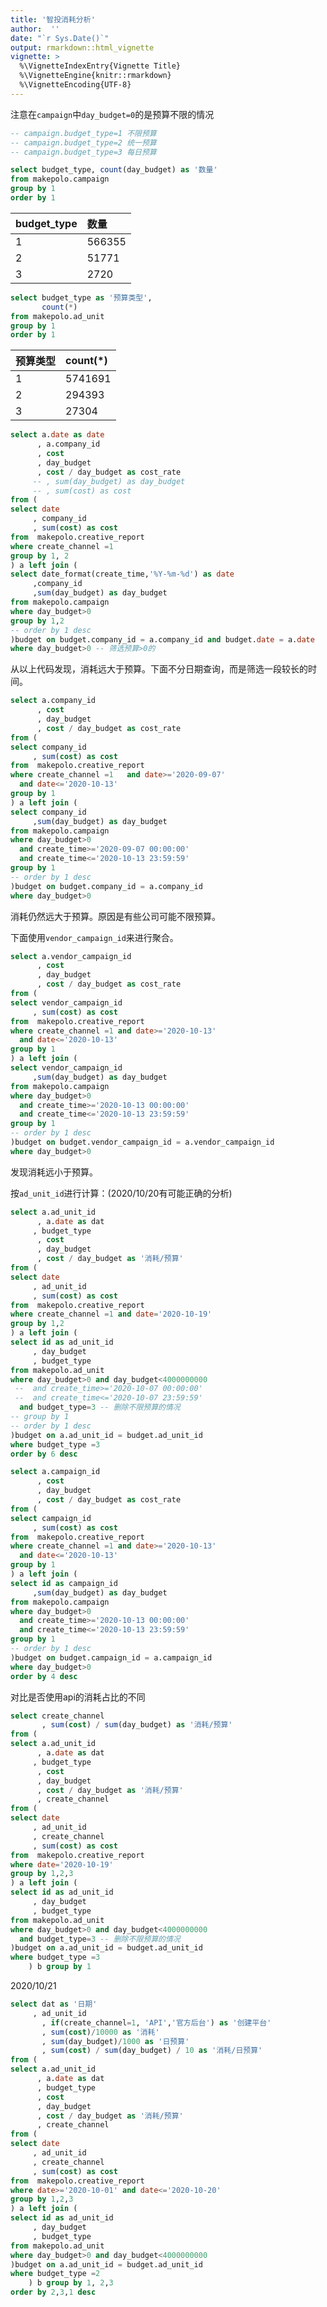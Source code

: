 ```yaml
---
title: '智投消耗分析'
author:  ''
date: "`r Sys.Date()`"
output: rmarkdown::html_vignette
vignette: >
  %\VignetteIndexEntry{Vignette Title}
  %\VignetteEngine{knitr::rmarkdown}
  %\VignetteEncoding{UTF-8}
---
```


注意在`campaign`中`day_budget=0`的是预算不限的情况

```sql
-- campaign.budget_type=1 不限预算
-- campaign.budget_type=2 统一预算
-- campaign.budget_type=3 每日预算

select budget_type, count(day_budget) as '数量'
from makepolo.campaign
group by 1
order by 1
```

| budget\_type | 数量 |
| :--- | :--- |
| 1 | 566355 |
| 2 | 51771 |
| 3 | 2720 |



```sql
select budget_type as '预算类型',
       count(*)
from makepolo.ad_unit
group by 1
order by 1
```

| 预算类型 | count(*) |
| :--- | :--- |
| 1 | 5741691 |
| 2 | 294393 |
| 3 | 27304 |



```sql
select a.date as date
      , a.company_id
      , cost
      , day_budget
      , cost / day_budget as cost_rate
     -- , sum(day_budget) as day_budget
     -- , sum(cost) as cost
from (
select date
     , company_id
     , sum(cost) as cost
from  makepolo.creative_report
where create_channel =1
group by 1, 2
) a left join (
select date_format(create_time,'%Y-%m-%d') as date
     ,company_id
     ,sum(day_budget) as day_budget
from makepolo.campaign
where day_budget>0
group by 1,2
-- order by 1 desc
)budget on budget.company_id = a.company_id and budget.date = a.date
where day_budget>0 -- 筛选预算>0的
```

从以上代码发现，消耗远大于预算。下面不分日期查询，而是筛选一段较长的时间。

```sql
select a.company_id
      , cost
      , day_budget
      , cost / day_budget as cost_rate
from (
select company_id
     , sum(cost) as cost
from  makepolo.creative_report
where create_channel =1   and date>='2020-09-07'
  and date<='2020-10-13'
group by 1
) a left join (
select company_id
     ,sum(day_budget) as day_budget
from makepolo.campaign
where day_budget>0
  and create_time>='2020-09-07 00:00:00'
  and create_time<='2020-10-13 23:59:59'
group by 1
-- order by 1 desc
)budget on budget.company_id = a.company_id
where day_budget>0
```

消耗仍然远大于预算。原因是有些公司可能不限预算。

下面使用`vendor_campaign_id`来进行聚合。

```sql
select a.vendor_campaign_id
      , cost
      , day_budget
      , cost / day_budget as cost_rate
from (
select vendor_campaign_id
     , sum(cost) as cost
from  makepolo.creative_report
where create_channel =1 and date>='2020-10-13'
  and date<='2020-10-13'
group by 1
) a left join (
select vendor_campaign_id
     ,sum(day_budget) as day_budget
from makepolo.campaign
where day_budget>0
  and create_time>='2020-10-13 00:00:00'
  and create_time<='2020-10-13 23:59:59'
group by 1
-- order by 1 desc
)budget on budget.vendor_campaign_id = a.vendor_campaign_id
where day_budget>0
```

发现消耗远小于预算。

按`ad_unit_id`进行计算：(2020/10/20有可能正确的分析)

```sql
select a.ad_unit_id
      , a.date as dat
     , budget_type
      , cost
      , day_budget
      , cost / day_budget as '消耗/预算'
from (
select date
     , ad_unit_id
     , sum(cost) as cost
from  makepolo.creative_report
where create_channel =1 and date='2020-10-19'
group by 1,2
) a left join (
select id as ad_unit_id
     , day_budget
     , budget_type
from makepolo.ad_unit
where day_budget>0 and day_budget<4000000000
 --  and create_time>='2020-10-07 00:00:00'
 --  and create_time<='2020-10-07 23:59:59'
  and budget_type=3 -- 删除不限预算的情况
-- group by 1
-- order by 1 desc
)budget on a.ad_unit_id = budget.ad_unit_id
where budget_type =3
order by 6 desc
```

```sql
select a.campaign_id
      , cost
      , day_budget
      , cost / day_budget as cost_rate
from (
select campaign_id
     , sum(cost) as cost
from  makepolo.creative_report
where create_channel =1 and date>='2020-10-13'
  and date<='2020-10-13'
group by 1
) a left join (
select id as campaign_id
     ,sum(day_budget) as day_budget
from makepolo.campaign
where day_budget>0
  and create_time>='2020-10-13 00:00:00'
  and create_time<='2020-10-13 23:59:59'
group by 1
-- order by 1 desc
)budget on budget.campaign_id = a.campaign_id
where day_budget>0
order by 4 desc
```

对比是否使用api的消耗占比的不同

```sql
select create_channel
       , sum(cost) / sum(day_budget) as '消耗/预算'
from (
select a.ad_unit_id
      , a.date as dat
     , budget_type
      , cost
      , day_budget
      , cost / day_budget as '消耗/预算'
      , create_channel
from (
select date
     , ad_unit_id
     , create_channel
     , sum(cost) as cost
from  makepolo.creative_report
where date='2020-10-19'
group by 1,2,3
) a left join (
select id as ad_unit_id
     , day_budget
     , budget_type
from makepolo.ad_unit
where day_budget>0 and day_budget<4000000000
  and budget_type=3 -- 删除不限预算的情况
)budget on a.ad_unit_id = budget.ad_unit_id
where budget_type =3
    ) b group by 1
```



2020/10/21

```sql
select dat as '日期'
     , ad_unit_id
       , if(create_channel=1, 'API','官方后台') as '创建平台'
       , sum(cost)/10000 as '消耗'
       , sum(day_budget)/1000 as '日预算'
       , sum(cost) / sum(day_budget) / 10 as '消耗/日预算'
from (
select a.ad_unit_id
      , a.date as dat
      , budget_type
      , cost
      , day_budget
      , cost / day_budget as '消耗/预算'
      , create_channel
from (
select date
     , ad_unit_id
     , create_channel
     , sum(cost) as cost
from  makepolo.creative_report
where date>='2020-10-01' and date<='2020-10-20'
group by 1,2,3
) a left join (
select id as ad_unit_id
     , day_budget
     , budget_type
from makepolo.ad_unit
where day_budget>0 and day_budget<4000000000
)budget on a.ad_unit_id = budget.ad_unit_id
where budget_type =2
    ) b group by 1, 2,3
order by 2,3,1 desc
```
